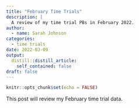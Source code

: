 ```yaml
---
title: "February Time Trials"
description: |
  A review of my time trial PBs in February 2022.
author:
  - name: Sarah Johnson
categories:
  - time trials
date: 2022-03-09
output:
  distill::distill_article:
    self_contained: false
draft: false
---
```



```r
knitr::opts_chunk$set(echo = FALSE)
```

This post will review my February time trial data.


